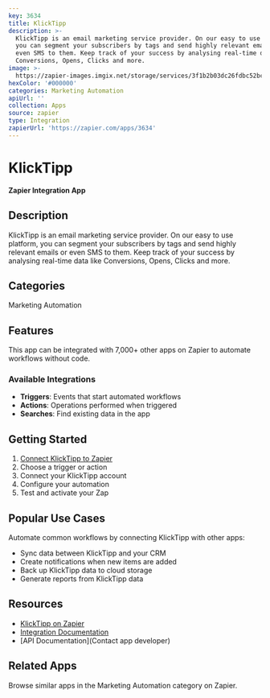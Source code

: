 ```yaml
---
key: 3634
title: KlickTipp
description: >-
  KlickTipp is an email marketing service provider. On our easy to use platform,
  you can segment your subscribers by tags and send highly relevant emails or
  even SMS to them. Keep track of your success by analysing real-time data like
  Conversions, Opens, Clicks and more.
image: >-
  https://zapier-images.imgix.net/storage/services/3f1b2b03dc26fdbc52bc41f8fd9a37de.png?auto=format%2Ccompress&ixlib=python-3.0.0&q=50
hexColor: '#000000'
categories: Marketing Automation
apiUrl: ''
collection: Apps
source: zapier
type: Integration
zapierUrl: 'https://zapier.com/apps/3634'
---
```

# KlickTipp

**Zapier Integration App**

## Description

KlickTipp is an email marketing service provider. On our easy to use platform, you can segment your subscribers by tags and send highly relevant emails or even SMS to them. Keep track of your success by analysing real-time data like Conversions, Opens, Clicks and more.

## Categories

Marketing Automation

## Features

This app can be integrated with 7,000+ other apps on Zapier to automate workflows without code.

### Available Integrations

- **Triggers**: Events that start automated workflows
- **Actions**: Operations performed when triggered
- **Searches**: Find existing data in the app

## Getting Started

1. [Connect KlickTipp to Zapier](https://zapier.com/apps/3634)
2. Choose a trigger or action
3. Connect your KlickTipp account
4. Configure your automation
5. Test and activate your Zap

## Popular Use Cases

Automate common workflows by connecting KlickTipp with other apps:

- Sync data between KlickTipp and your CRM
- Create notifications when new items are added
- Back up KlickTipp data to cloud storage
- Generate reports from KlickTipp data

## Resources

- [KlickTipp on Zapier](https://zapier.com/apps/3634)
- [Integration Documentation](https://zapier.com/apps/3634/integrations)
- [API Documentation](Contact app developer)

## Related Apps

Browse similar apps in the Marketing Automation category on Zapier.
